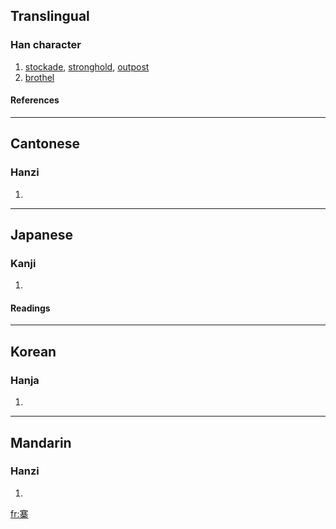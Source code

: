 ==Translingual==
===Han character===
{{Han char|rn=40|rad=宀|as=11|sn=14|four=3090<sub>4</sub>|canj=十廿金木 (JTCD)}}
# [[stockade]], [[stronghold]], [[outpost]]
# [[brothel]]
====References====
{{Han ref|kx=0291.110|dkj=07298|dj=0577.050|hdz=21270.010|uh=5BE8|ud=23528|bh=B9EB|bd=47595}}
----
==Cantonese==
===Hanzi===
{{yue-hanzi|jyut=|y=jaai6, jai6}}
# {{defn|Cantonese}}
----
==Japanese==
===Kanji===
{{ja-kanji|grade=|rs=宀11}}
# {{defn|Japanese}} 
====Readings====
{{ja-readings|on=[[さい]] (sai)|kun=[[とりで]] (toride)}}
----
==Korean==
===Hanja===
{{ko-hanja|hangeul=채|rv=chae|mr=ch'ae}}
# {{defn|Korean}}
----
==Mandarin==
===Hanzi===
{{cmn-hanzi|pin=[[xín]] ([[xin2]]), [[zhài]] ([[zhai4]])|wg=hsin<sup>2</sup>, chai<sup>4</sup>}}
# {{defn|Mandarin}}

[[fr:寨]]
